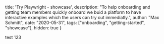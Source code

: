   title: 'Try Playwright - showcase',
  description: "To help onboarding and getting team members quickly onboard we buid a platform to have interactive examples which the users can try out immediatly.",
  author: "Max Schmitt",
  date: "2020-05-31",
  tags: ["onboarding", "getting-started", "showcase"],
  hidden: true
}

test 123
